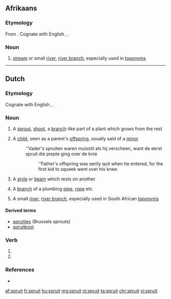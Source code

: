 ==Afrikaans==

===Etymology===
From {{etyl|nl|af}} {{term|spruit|lang=nl}}. Cognate with English {{term|sprite|lang=en}}, {{term|sprout|lang=en}}.

===Noun===
{{af-noun|spruite|spruitjie}}

# {{context|geography|lang=af}} [[stream]] or small [[river]], [[river branch]], especially used in [[toponym]]s

----

==Dutch==

===Etymology===
{{rfe|lang=nl}}
Cognate with English {{term|sprite|lang=en}}, {{term|sprout|lang=en}}.

===Noun===
{{nl-noun|c|-en|spruitje}}

# {{context|botany|lang=nl}} A [[sprout]], [[shoot]], a [[branch]]-like part of a plant which grows from the rest
# A [[child]], seen as a parent's [[offspring]], usually said of a [[minor]]
#: ''Vader's spruiten waren muisstil als hij verscheen, want de eerst spruit die piepte ging over de knie
#:: ''Father's offspring was eerily quit when he entered, for the first kid to squeek went over his knee.
# {{context|construction|lang=nl}} A [[style]] or [[beam]] which rests on another
# A [[branch]] of a plumbing [[pipe]], [[rope]] etc.
# {{context|geography|lang=af}} A small [[river]], [[river branch]], especially used in South African [[toponym]]s

====Derived terms====
* [[spruitjes]] (Brussels sprouts)
* [[spruitkool]]

===Verb===
{{nl-verb-form}}

# {{nl-verb form of|p=123|n=sg|t=pres|m=ind|spruiten}}
# {{nl-verb form of|m=imp|spruiten}}

===References===
* {{R:Koenen}}

[[af:spruit]]
[[fr:spruit]]
[[hu:spruit]]
[[mg:spruit]]
[[nl:spruit]]
[[ta:spruit]]
[[chr:spruit]]
[[vi:spruit]]